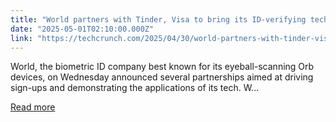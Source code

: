 ```yaml
---
title: "World partners with Tinder, Visa to bring its ID-verifying tech to more places"
date: "2025-05-01T02:10:00.000Z"
link: "https://techcrunch.com/2025/04/30/world-partners-with-tinder-visa-to-bring-its-id-verifying-tech-to-more-places/"
---
```


World, the biometric ID company best known for its eyeball-scanning Orb devices, on Wednesday announced several partnerships aimed at driving sign-ups and demonstrating the applications of its tech. W...

[Read more](https://techcrunch.com/2025/04/30/world-partners-with-tinder-visa-to-bring-its-id-verifying-tech-to-more-places/)
